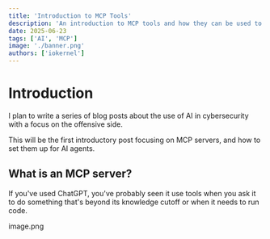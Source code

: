 ```yaml
---
title: 'Introduction to MCP Tools'
description: 'An introduction to MCP tools and how they can be used to make your life easier.'
date: 2025-06-23
tags: ['AI', 'MCP']
image: './banner.png'
authors: ['iokernel']
---
```


# Introduction

I plan to write a series of blog posts about the use of AI in cybersecurity with a focus on the offensive side.

This will be the first introductory post focusing on MCP servers, and how to set them up for AI agents.


## What is an MCP server?

If you've used ChatGPT, you've probably seen it use tools when you ask it to do something that's beyond its knowledge cutoff or when it needs to run code.

image.png